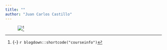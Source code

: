 ```yaml
---
title: ""
author: "Juan Carlos Castillo"
---
```


<figure>
[![](/images/portada.png)](/images/portada.png)^[{-} `r blogdown::shortcode("courseinfo")`]
</figure>

